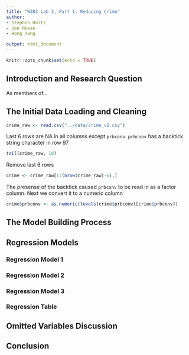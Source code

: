 ```yaml
---
title: "W203 Lab 3, Part 1: Reducing Crime"
author:
- Stephen Holtz
- Jon Mease
- Hong Yang

output: html_document
---
```


```r
knitr::opts_chunk$set(echo = TRUE)
```

## Introduction and Research Question
As members of...

## The Initial Data Loading and Cleaning

```r
crime_raw <- read.csv("../data/crime_v2.csv")
```

Last 6 rows are NA in all columns except `prbconv`. `prbconv` has a backtick string character in row 97
```r
tail(crime_raw, 10)
```

Remove last 6 rows
```r
crime <- crime_raw[1:(nrow(crime_raw)-6),]
```

The presense of the backtick caused `prbconv` to be read in as a factor column. Next we convert it to a numeric column
```r
crime$prbconv <- as.numeric(levels(crime$prbconv)[crime$prbconv])
```

## The Model Building Process

## Regression Models

### Regression Model 1

### Regression Model 2

### Regression Model 3

### Regression Table

## Omitted Variables Discussion

## Conclusion
